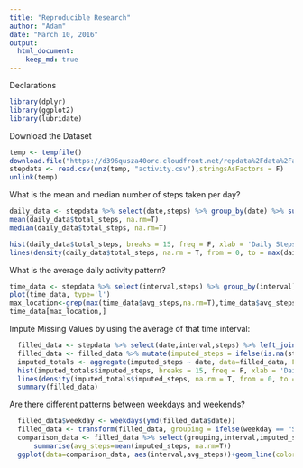 ```yaml
---
title: "Reproducible Research"
author: "Adam"
date: "March 10, 2016"
output:
  html_document:
    keep_md: true
---
```

Declarations
```r
library(dplyr)
library(ggplot2)
library(lubridate)
```
Download the Dataset
```r
temp <- tempfile()
download.file("https://d396qusza40orc.cloudfront.net/repdata%2Fdata%2Factivity.zip",temp)
stepdata <- read.csv(unz(temp, "activity.csv"),stringsAsFactors = F)
unlink(temp)

```

What is the mean and median number of steps taken per day?
```r
daily_data <- stepdata %>% select(date,steps) %>% group_by(date) %>% summarise(total_steps=sum(steps,na.rm=T))
mean(daily_data$total_steps, na.rm=T)
median(daily_data$total_steps, na.rm=T)

hist(daily_data$total_steps, breaks = 15, freq = F, xlab = 'Daily Steps', ylab = 'Probability', main = 'Histogram of Daily Step Total with Kernel Density Plot')
lines(density(daily_data$total_steps, na.rm = T, from = 0, to = max(daily_data$total_steps)))
```

What is the average daily activity pattern?
```r
time_data <- stepdata %>% select(interval,steps) %>% group_by(interval) %>% summarise(avg_steps=mean(steps,na.rm=T))
plot(time_data, type='l')
max_location<-grep(max(time_data$avg_steps,na.rm=T),time_data$avg_steps)
time_data[max_location,]
```

Impute Missing Values by using the average of that time interval:
```r
  filled_data <- stepdata %>% select(date,interval,steps) %>% left_join(time_data, by="interval")
  filled_data <- filled_data %>% mutate(imputed_steps = ifelse(is.na(steps),avg_steps,steps))
  imputed_totals <- aggregate(imputed_steps ~ date, data=filled_data, FUN=sum)
  hist(imputed_totals$imputed_steps, breaks = 15, freq = F, xlab = 'Daily Steps', ylab = 'Probability', main = 'Histogram of Daily Step Total after Imputing Missing Values\n with Kernel Density Plot')
  lines(density(imputed_totals$imputed_steps, na.rm = T, from = 0, to = max(imputed_totals$imputed_steps)))
  summary(filled_data)  
```



Are there different patterns between weekdays and weekends?
```r
  filled_data$weekday <- weekdays(ymd(filled_data$date))
  filled_data <- transform(filled_data, grouping = ifelse(weekday == "Saturday"|weekday == "Sunday","Weekend","Weekday"))
  comparison_data <- filled_data %>% select(grouping,interval,imputed_steps) %>% group_by(grouping,interval) %>%
      summarise(avg_steps=mean(imputed_steps, na.rm=T))
  ggplot(data=comparison_data, aes(interval,avg_steps))+geom_line(color="black")+facet_wrap(~grouping,nrow=2)
```
